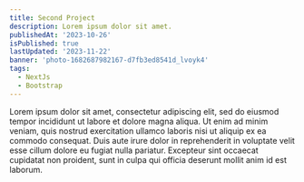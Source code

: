 ```yaml
---
title: Second Project
description: Lorem ipsum dolor sit amet.
publishedAt: '2023-10-26'
isPublished: true
lastUpdated: '2023-11-22'
banner: 'photo-1682687982167-d7fb3ed8541d_lvoyk4'
tags:
  - NextJs
  - Bootstrap
---
```


Lorem ipsum dolor sit amet, consectetur adipiscing elit, sed do eiusmod tempor incididunt ut labore et dolore magna aliqua.
Ut enim ad minim veniam, quis nostrud exercitation ullamco laboris nisi ut aliquip ex ea commodo consequat.
Duis aute irure dolor in reprehenderit in voluptate velit esse cillum dolore eu fugiat nulla pariatur.
Excepteur sint occaecat cupidatat non proident, sunt in culpa qui officia deserunt mollit anim id est laborum.